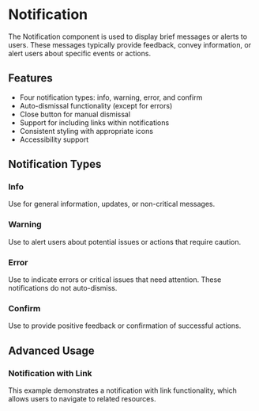 
<Meta of={DpNotificationStories} />

# Notification

The Notification component is used to display brief messages or alerts to users. These messages typically provide feedback, convey information, or alert users about specific events or actions.

## Features

- Four notification types: info, warning, error, and confirm
- Auto-dismissal functionality (except for errors)
- Close button for manual dismissal
- Support for including links within notifications
- Consistent styling with appropriate icons
- Accessibility support

## Notification Types

### Info

Use for general information, updates, or non-critical messages.

<Canvas of={DpNotificationStories.Info} />

### Warning

Use to alert users about potential issues or actions that require caution.

<Canvas of={DpNotificationStories.Warning} />

### Error

Use to indicate errors or critical issues that need attention. These notifications do not auto-dismiss.

<Canvas of={DpNotificationStories.Error} />

### Confirm

Use to provide positive feedback or confirmation of successful actions.

<Canvas of={DpNotificationStories.Confirm} />

## Advanced Usage

### Notification with Link

This example demonstrates a notification with link functionality, which allows users to navigate to related resources.

<Canvas of={DpNotificationStories.WithLink} />